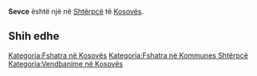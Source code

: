 {{Fshat në 
 | Emri                = Sevce
 | EmriAlt                = 
 | NAME_SHORT_FORM=      
 | NAME_GENERIC=      
 | NAME_SORT_NAME_RO=      SEVCE
 | FULL_NAME_RO = Sevce
 | FULL_NAME_ND_RO=Sevce
 | SORT_NAME_RG=SEVCE
 | FULL_NAME_RG=Sevce
 | FULL_NAME_ND_RG=Sevce
 | SRP_NAME_SHORT_FORM=      
 | SRP_NAME_GENERIC=      
 | SRP_NAME_SORT_NAME_RO=      
 | SRP_FULL_NAME_RO = 
 | SRP_FULL_NAME_ND_RO=
 | SRP_SORT_NAME_RG=
 | SRP_FULL_NAME_RG=
 | SRP_FULL_NAME_ND_RG=
 | Emri (Rasa dhanore) = 
 | Figura              = 
 | Shteti              = Kosovo
 | Komuna              = Shtërpcë
 | Kodi postar         = 
 | Sipërfaqja          = 

 | Popullsia           = 

 | Regj. i popullsisë  = 
 | Dend. e popullsisë  = 
 | Faqja zyrtare       = 
 <!--- Koordinatat ----> 
 | Gjerësia            = 42.209722
 | Gjatësia            = 20.956667
 | Lartësia            = 
}}
'''Sevce''' është një [[]] në [[Shtërpcë]] të [[Kosovës]].

<!-- == Gjeografia == -->
<!-- == Historia == -->
<!-- == Demografia == -->
== Shih edhe ==
{{Komuna Shtërpcë}}
{{Kosovo-Administrata-Cung}}

[[Kategoria:Fshatra në Kosovës]]
[[Kategoria:Fshatra në Kommunes Shtërpcë]]
[[Kategoria:Vendbanime në Kosovës]]
